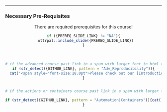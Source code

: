 
<hr>

### Necessary Pre-Requisites

<!--
Put this in some sort of box to bring attention to it
-->
<center>

:::warning
There are required prerequisites for this course!
:::

```r
if ({PREREQ_SLIDE_LINK} != "NA"){
  ottrpal::include_slide({PREREQ_SLIDE_LINK})
}
```

<br>

```r

# if the advanced course past link in a span with larger font in html to intro course
if (str_detect({GITHUB_LINK}, pattern = "Adv_Reproducibility")){
  cat('<span style="font-size:18.0pt">Please check out our [Introduction to Reproducibility Course](https://jhudatascience.org/Reproducibility_in_Cancer_Informatics).</span>')
}


# if the actions or containers course past link in a span with larger font in html to intro and advanced course

if (str_detect({GITHUB_LINK}, pattern = "Automation|Containers")){cat('<span style="font-size:18.0pt">Please check out our [Introduction to Reproducibility Course](https://jhudatascience.org/Reproducibility_in_Cancer_Informatics) and our [Advanced Reproducibility Course](https://jhudatascience.org/Adv_Reproducibility_in_Cancer_Informatics).</span>')
}
```

</center>


<!--
Is there a way to link to the pre-req course here with the info we have?
-->
